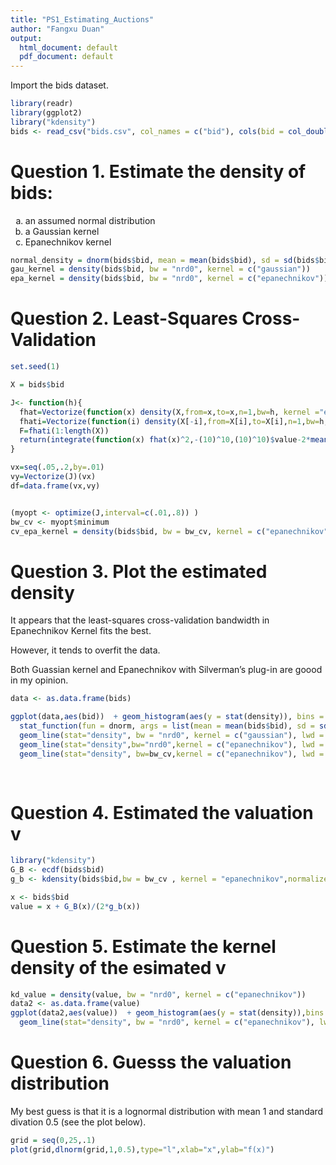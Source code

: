 ---
title: "PS1_Estimating_Auctions"
author: "Fangxu Duan"
output:
  html_document: default
  pdf_document: default
---

Import the bids dataset. 

```{r setup bids}
library(readr)
library(ggplot2)
library("kdensity")
bids <- read_csv("bids.csv", col_names = c("bid"), cols(bid = col_double()) )
```

# Question 1. Estimate the density of bids:
a. an assumed normal distribution
b. a Gaussian kernel
c. Epanechnikov kernel

```{r q1 estimate}
normal_density = dnorm(bids$bid, mean = mean(bids$bid), sd = sd(bids$bid), log = FALSE)
gau_kernel = density(bids$bid, bw = "nrd0", kernel = c("gaussian"))
epa_kernel = density(bids$bid, bw = "nrd0", kernel = c("epanechnikov"))

```

# Question 2. Least-Squares Cross-Validation

```{r q2 cv}
set.seed(1)

X = bids$bid

J<- function(h){
  fhat=Vectorize(function(x) density(X,from=x,to=x,n=1,bw=h, kernel ="epanechnikov" )$y)
  fhati=Vectorize(function(i) density(X[-i],from=X[i],to=X[i],n=1,bw=h, kernel ="epanechnikov" )$y)
  F=fhati(1:length(X))
  return(integrate(function(x) fhat(x)^2,-(10)^10,(10)^10)$value-2*mean(F))
}

vx=seq(.05,.2,by=.01)
vy=Vectorize(J)(vx)
df=data.frame(vx,vy)


(myopt <- optimize(J,interval=c(.01,.8)) )
bw_cv <- myopt$minimum
cv_epa_kernel = density(bids$bid, bw = bw_cv, kernel = c("epanechnikov"))

```

# Question 3. Plot the estimated density

It appears that the least-squares cross-validation bandwidth in Epanechnikov Kernel fits the best.

However, it tends to overfit the data. 

Both Guassian kernel and Epanechnikov with Silverman's plug-in are goood in my opinion. 


```{r q3 plot}
data <- as.data.frame(bids)

ggplot(data,aes(bid))  + geom_histogram(aes(y = stat(density)), bins = 20) +
  stat_function(fun = dnorm, args = list(mean = mean(bids$bid), sd = sd(bids$bid)), lwd = 1)+
  geom_line(stat="density", bw = "nrd0", kernel = c("gaussian"), lwd = 1, col= 'green')+
  geom_line(stat="density",bw="nrd0",kernel = c("epanechnikov"), lwd = 1, col = 'red') + 
  geom_line(stat="density", bw=bw_cv,kernel = c("epanechnikov"), lwd = 1, col = 'blue')
  
  
```


# Question 4. Estimated the valuation v


```{r q4 estimate_v}
library("kdensity")
G_B <- ecdf(bids$bid)
g_b <- kdensity(bids$bid,bw = bw_cv , kernel = "epanechnikov",normalized = FALSE)

x <- bids$bid
value = x + G_B(x)/(2*g_b(x))
```


# Question 5. Estimate the kernel density of the esimated v

```{r q5 kernel density of v}
kd_value = density(value, bw = "nrd0", kernel = c("epanechnikov"))
data2 <- as.data.frame(value)
ggplot(data2,aes(value))  + geom_histogram(aes(y = stat(density)),bins = 20) +
  geom_line(stat="density", bw = "nrd0", kernel = c("epanechnikov"), lwd = 1, col= 'green')
```

# Question 6. Guesss the valuation distribution

My best guess is that it is a lognormal distribution with mean 1 and standard divation 0.5 (see the plot below).



```{r q6 guess the valuation distribution}
grid = seq(0,25,.1)
plot(grid,dlnorm(grid,1,0.5),type="l",xlab="x",ylab="f(x)")
```
